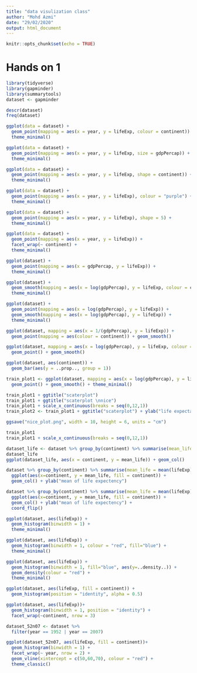 ```yaml
---
title: "data visulization class"
author: "Mohd Azmi"
date: "29/02/2020"
output: html_document
---
```


```r
knitr::opts_chunk$set(echo = TRUE)
```

# Hands on 1

```r
library(tidyverse)
library(gapminder)
library(summarytools)
dataset <- gapminder
```

```r
descr(dataset)
freq(dataset)
```


```r
ggplot(data = dataset) +
  geom_point(mapping = aes(x = year, y = lifeExp, colour = continent)) +
  theme_minimal()
```

```r
ggplot(data = dataset) +
  geom_point(mapping = aes(x = year, y = lifeExp, size = gdpPercap)) +
  theme_minimal()
```


```r
ggplot(data = dataset) +
  geom_point(mapping = aes(x = year, y = lifeExp, shape = continent)) +
  theme_minimal()
```

```r
ggplot(data = dataset) +
  geom_point(mapping = aes(x = year, y = lifeExp), colour = "purple") +
  theme_minimal()
```

```r
ggplot(data = dataset) +
  geom_point(mapping = aes(x = year, y = lifeExp), shape = 5) +
  theme_minimal()
```

```r
ggplot(data = dataset) +
  geom_point(mapping = aes(x = year, y = lifeExp)) +
  facet_wrap(~ continent) +
  theme_minimal()
```

```r
ggplot(dataset) +
  geom_point(mapping = aes(x = gdpPercap, y = lifeExp)) +
  theme_minimal()
```

```r
ggplot(dataset) +
  geom_smooth(mapping = aes(x = log(gdpPercap), y = lifeExp, colour = continent)) +
  theme_minimal()
```

```r
ggplot(dataset) +
  geom_point(mapping = aes(x = log(gdpPercap), y = lifeExp)) +
  geom_smooth(mapping = aes(x = log(gdpPercap), y = lifeExp)) +
  theme_minimal()
```

```r
ggplot(dataset, mapping = aes(x = 1/(gdpPercap), y = lifeExp)) +
  geom_point(mapping = aes(colour = continent)) + geom_smooth()
```

```r
ggplot(dataset, mapping = aes(x = log(gdpPercap), y = lifeExp, colour = continent)) +
  geom_point() + geom_smooth()
```

```r
ggplot(dataset, aes(continent)) +
  geom_bar(aes(y = ..prop.., group = 1))
```

```r
train_plot1 <- ggplot(dataset, mapping = aes(x = log(gdpPercap), y = lifeExp, colour = continent)) +
  geom_point() + geom_smooth() + theme_minimal()

train_plot1 + ggtitle("scaterplot")
train_plot1 + ggtitle("scaterplot \nnice")
train_plot1 + scale_x_continuous(breaks = seq(0,12,1))
train_plot2 <- train_plot1 + ggtitle("scaterplot") + ylab("life expectancy")

ggsave("nice_plot.png", width = 10, height = 6, units = "cm")
```


```r
train_plot1
train_plot1 + scale_x_continuous(breaks = seq(0,12,1))
```



```r
dataset_life <- dataset %>% group_by(continent) %>% summarise(mean_life = mean(lifeExp))
dataset_life
ggplot(dataset_life, aes(x = continent, y = mean_life)) + geom_col()
```

```r
dataset %>% group_by(continent) %>% summarise(mean_life = mean(lifeExp)) %>% 
  ggplot(aes(x=continent, y = mean_life, fill = continent)) +
  geom_col() + ylab("mean of life expectency")
```

```r
dataset %>% group_by(continent) %>% summarise(mean_life = mean(lifeExp)) %>% 
  ggplot(aes(x=continent, y = mean_life, fill = continent)) +
  geom_col() + ylab("mean of life expectency") +
  coord_flip()
```

```r
ggplot(dataset, aes(lifeExp)) +
  geom_histogram(binwidth = 1) +
  theme_minimal()
```

```r
ggplot(dataset, aes(lifeExp)) +
  geom_histogram(binwidth = 1, colour = "red", fill="blue") +
  theme_minimal()
```

```r
ggplot(dataset, aes(lifeExp)) +
  geom_histogram(binwidth = 1, fill="blue", aes(y=..density..)) +
  geom_density(colour = "red") +
  theme_minimal()
```

```r
ggplot(dataset, aes(lifeExp, fill = continent)) +
  geom_histogram(position = "identity", alpha = 0.5)
```

```r
ggplot(dataset, aes(lifeExp))+
  geom_histogram(binwidth = 1, position = "identity") +
  facet_wrap(~continent, nrow = 3)
```

```r
dataset_52n07 <- dataset %>% 
  filter(year == 1952 | year == 2007)

ggplot(dataset_52n07, aes(lifeExp, fill = continent))+
  geom_histogram(binwidth = 1) +
  facet_wrap(~ year, nrow = 2) +
  geom_vline(xintercept = c(50,60,70), colour = "red") +
  theme_classic()
```

